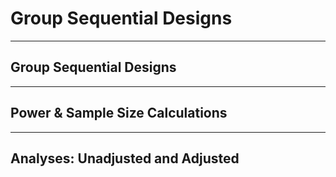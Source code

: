 # Group Sequential Designs {#groupsequential}




--------------------------------------------------------------------------------




## Group Sequential Designs




--------------------------------------------------------------------------------




## Power & Sample Size Calculations




--------------------------------------------------------------------------------




## Analyses: Unadjusted and Adjusted


